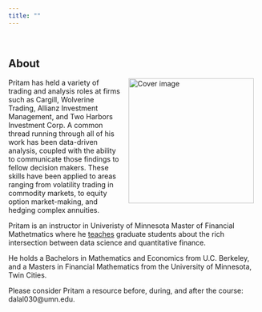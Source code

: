 ```yaml
---
title: ""
---
```


&nbsp;

## **About**

<a><img src="John_Conklin_6_crop.jpg" width="250" alt="Cover image" align="right" style="margin: 0 1em 0 1em" /></a>


<!--  height="375" -->
Pritam has held a variety of trading and analysis roles at firms such as Cargill, Wolverine Trading, Allianz Investment Management, and Two Harbors Investment Corp. A common thread running through all of his work has been data-driven analysis, coupled with the ability to communicate those findings to fellow decision makers. These skills have been applied to areas ranging from volatility trading in commodity markets, to equity option market-making, and hedging complex annuities.

Pritam is an instructor in  Univeristy of Minnesota Master of Financial Mathetmatics where he [teaches](https://pritamdalal.github.io/fm5990_site/) graduate students about the rich intersection between data science and quantitative finance.

He holds a Bachelors in Mathematics and Economics from U.C. Berkeley, and a Masters in Financial Mathematics from the University of Minnesota, Twin Cities.

Please consider Pritam a resource before, during, and after the course: dalal030@umn.edu.